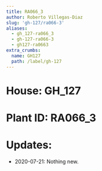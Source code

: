 ```yaml
---
title: RA066_3
author: Roberto Villegas-Diaz
slug: 'gh-127/ra066-3'
aliases:
  - gh_127-ra066_3
  - gh-127-ra066-3
  - gh127-ra0663
extra_crumbs:
  name: GH127
  path: /label/gh-127
---
```


# **House**: GH_127
# **Plant ID**: RA066_3
# **Updates**: 
 - 2020-07-21: Nothing new.

